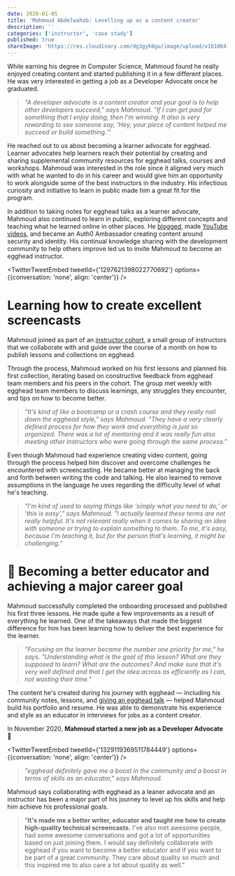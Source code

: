 ```yaml
---
date: 2020-01-05
title: 'Mahmoud Abdelwahab: Levelling up as a content creator'
description: ''
categories: ['instructor', 'case study']
published: true
shareImage: 'https://res.cloudinary.com/dg3gyk0gu/image/upload/v1610641952/og-image-assets/case-study-mahmoud-abdelwahab.png'
---
```


While earning his degree in Computer Science, Mahmoud found he really enjoyed creating content and started publishing it in a few different places. He was very interested in getting a job as a Developer Advocate once he graduated.

> *"A developer advocate is a content creator and your goal is to help other developers succeed," says Mahmoud. "If I can get paid for something that I enjoy doing, then I'm winning. It also is very rewarding to see someone say, 'Hey, your piece of content helped me succeed or build something.'"*

He reached out to us about becoming a learner advocate for egghead. Learner advocates help learners reach their potential by creating and sharing supplemental community resources for egghead talks, courses and workshops. Mahmoud was interested in the role since it aligned very much with what he wanted to do in his career and would give him an opportunity to work alongside some of the best instructors in the industry. His infectious curiosity and initiative to learn in public made him a great fit for the program.

In addition to taking notes for egghead talks as a learner advocate, Mahmoud also continued to learn in public, exploring different concepts and teaching what he learned online in other places. He [blogged](https://mahmoud.codes), made [YouTube videos](https://www.youtube.com/channel/UCHtsW8bzaayqEOxIUtg-7eg), and became an Auth0 Ambassador creating content around security and identity. His continual knowledge sharing with the development community to help others improve led us to invite Mahmoud to become an egghead instructor.


<TwitterTweetEmbed
  tweetId={'1297621398022770692'}
  options={{conversation: 'none', align: 'center'}}
/>

# Learning how to create excellent screencasts

Mahmoud joined as part of an [instructor cohort](https://howtoegghead.com/instructor/getting-started/onboarding/), a small group of instructors that we collaborate with and guide over the course of a month on how to publish lessons and collections on egghead.

Through the process, Mahmoud worked on his first lessons and planned his first collection, iterating based on constructive feedback from egghead team members and his peers in the cohort. The group met weekly with egghead team members to discuss learnings, any struggles they encounter, and tips on how to become better.

> *"It's kind of like a bootcamp or a crash course and they really nail down the egghead style," says Mahmoud. "They have a very clearly defined process for how they work and everything is just so organized. There was a lot of mentoring and it was really fun also meeting other instructors who were going through the same process."*

Even though Mahmoud had experience creating video content, going through the process helped him discover and overcome challenges he encountered with screencasting. He became better at managing the back and forth between writing the code and talking. He also learned to remove assumptions in the language he uses regarding the difficulty level of what he's teaching.

> *"I'm kind of used to saying things like 'simply what you need to do,' or 'this is easy'," says Mahmoud. "I actually learned these terms are not really helpful. It's not relevant really when it comes to sharing an idea with someone or trying to explain something to them. To me, it's easy, because I'm teaching it, but for the person that's learning, it might be challenging."*

# 🎉 Becoming a better educator and achieving a major career goal

Mahmoud successfully completed the onboarding processed and published his first three lessons. He made quite a few improvements as a result of everything he learned. One of the takeaways that made the biggest difference for him has been learning how to deliver the best experience for the learner.

> *"Focusing on the learner became the number one priority for me," he says. "Understanding what is the goal of this lesson? What are they supposed to learn? What are the outcomes? And make sure that it's very well defined and that I get the idea across as efficiently as I can, not wasting their time."*

The content he's created during his journey with egghead —  including his community notes, lessons, and [giving an egghead talk](https://egghead.io/talks/egghead-authenticating-react-apps-using-auth0)  — helped Mahmoud build his portfolio and resume. He was able to demonstrate his experience and style as an educator in interviews for jobs as a content creator.

In November 2020, **Mahmoud started a new job as a Developer Advocate** 🎉

<TwitterTweetEmbed
  tweetId={'1329119369511784449'}
  options={{conversation: 'none', align: 'center'}}
/>

> *"egghead definitely gave me a boost in the community and a boost in terms of skills as an educator," says Mahmoud.*

Mahmoud says collaborating with egghead as a leaner advocate and an instructor has been a major part of his journey to level up his skills and help him achieve his professional goals.

> "**It's made me a better writer, educator and taught me how to create high-quality technical screencasts.** I've also met awesome people, had some awesome conversations and got a lot of opportunities based on just joining them. I would say definitely collaborate with egghead if you want to become a better educator and if you want to be part of a great community. They care about quality so much and this inspired me to also care a lot about quality as well."